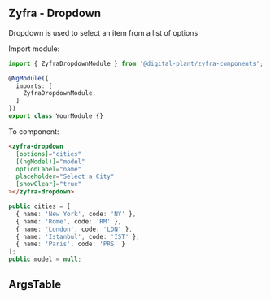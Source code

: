 
## Zyfra - Dropdown

<Subtitle>Dropdown is used to select an item from a list of options</Subtitle>

Import module:
```typescript
import { ZyfraDropdownModule } from '@digital-plant/zyfra-components';

@NgModule({
  imports: [
    ZyfraDropdownModule,
  ]
})
export class YourModule {}
```

To component:
```html
<zyfra-dropdown
  [options]="cities"
  [(ngModel)]="model"
  optionLabel="name"
  placeholder="Select a City"
  [showClear]="true"
></zyfra-dropdown>
```

```typescript
public cities = [
  { name: 'New York', code: 'NY' },
  { name: 'Rome', code: 'RM' },
  { name: 'London', code: 'LDN' },
  { name: 'Istanbul', code: 'IST' },
  { name: 'Paris', code: 'PRS' }
];
public model = null;
```

## ArgsTable

<ArgsTable of={ZyfraDropdownComponent} />
